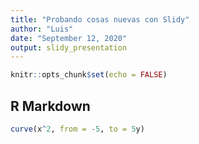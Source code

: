 ```yaml
---
title: "Probando cosas nuevas con Slidy"
author: "Luis"
date: "September 12, 2020"
output: slidy_presentation
---
```


```r
knitr::opts_chunk$set(echo = FALSE)
```

## R Markdown

```r
curve(x^2, from = -5, to = 5y)
```


